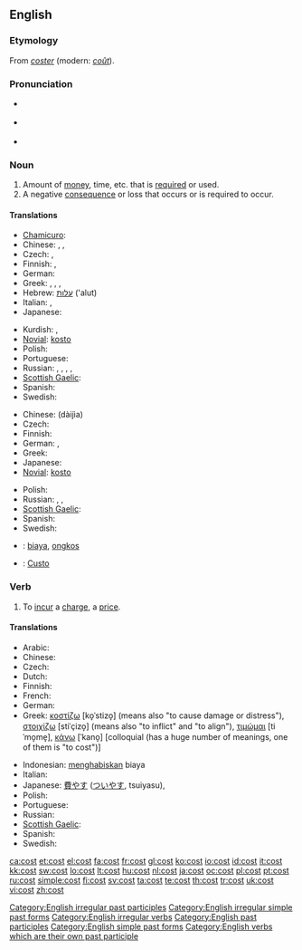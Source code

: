 ==English==

{{rank|week|stone|tree|781|cost|value|cast|speaking}}

===Etymology===
From {{etyl|fro}} ''[[coster]]'' (modern: ''[[coût]]'').

===Pronunciation===
* {{a|RP}} {{IPA|/kɒst/}}
* {{a|US}} {{IPA|/kɔst/}}
* {{audio|en-us-cost.ogg|Audio (US)}}
*: {{rhymes|ɒst}}

===Noun===
{{wikipedia}}
{{en-noun}}

# Amount of [[money]], time, etc. that is [[required]] or used.
# A negative [[consequence]] or loss that occurs or is required to occur.

====Translations====
{{trans-top|amount of money, time, etc.}}
* [[Chamicuro]]: {{tø|ccc|iso'no}}
* Chinese: {{zh-tsp|費用|费用|fèiyòng}}, {{t|cmn|成本|tr=chéngběn|sc=Hani|xs=Mandarin}}, {{zh-tsp|花費|花费|huāfèi}}
* Czech: {{t-|cs|náklad|m}}, {{t+|cs|cena|f}}
* Finnish: {{t+|fi|hinta}}, {{t+|fi|kustannus}}
* German: {{t+|de|Kosten|f|p}}
* Greek: {{t+|el|κόστος|n|tr=kóstos|sc=Grek}}, {{t+|el|δαπάνη|f|tr=dapáni|sc=Grek}}, {{t+|el|τίμημα|n|tr=tímima|sc=Grek}}, {{t+|el|αντίτιμο|n|tr=antítimo|sc=Grek}}
* Hebrew: [[עלות]] ('alut) {{f}}
* Italian: {{t+|it|costo|m}}, {{t+|it|spesa|f}}
* Japanese: {{t+|ja|費用|tr=[[ひよう]], hiyō|sc=Jpan}}
{{trans-mid}}
* Kurdish: {{ku-Arab|[[به‌ها]]}}, {{ku-Arab|[[نرخ]]}}
* [[Novial]]: [[kosto]]
* Polish: {{t+|pl|koszt|m}}
* Portuguese: {{t+|pt|custo|m}}
* Russian: {{t+|ru|стоимость|f|tr=stóimost'|sc=Cyrl}}, {{t|ru|себестоимость|f|tr=sebestóimost'|sc=Cyrl}}, {{t+|ru|цена|f|tr=tsená|sc=Cyrl}}, {{t|ru|затраты|f|p|tr=zatráty|sc=Cyrl}}, {{t|ru|расходы|m|p|tr=rasxódy|sc=Cyrl}}
* [[Scottish Gaelic]]: {{t-|gd|cosgais|f|xs=Scottish Gaelic}}
* Spanish: {{t+|es|costo|m}}
* Swedish: {{t+|sv|kostnad|c}}
{{trans-bottom}}

{{trans-top|negative consequence or loss}}
* Chinese: {{zh-ts|代價|代价}} (dàijìa)
* Czech: {{t+|cs|cena|f}}
* Finnish: {{t+|fi|hinta}}
* German: {{t+|de|Verlust|m}}, {{t-|de|Ausgaben|f}}
* Greek: {{t+|el|κόστος|n|tr=kóstos|sc=Grek}}
* Japanese: {{t|ja|代償|tr=[[だいしょう]], daishō|sc=Jpan}}
* [[Novial]]: [[kosto]]
{{trans-mid}}
* Polish: {{t+|pl|cena|f}}
* Russian: {{t|ru|издержки|f|p|tr=izdéržki|sc=Cyrl}}, {{t|ru|затраты|f|p|tr=zatráty|sc=Cyrl}}, {{t+|ru|цена|f|tr=tsená|sc=Cyrl}}
* [[Scottish Gaelic]]: {{t-|gd|cosgais|f|xs=Scottish Gaelic}}
* Spanish: {{t+|es|costo|m}}
* Swedish: {{t+|sv|kostnad|c}}
{{trans-bottom}}

{{checktrans-top}}
* {{ttbc|Indonesian}}: [[biaya]], [[ongkos]]
* {{ttbc|Portuguese}}: [[Custo]]
{{trans-bottom}}

===Verb===
{{en-verb|costs|costing|cost}}

# To [[incur]] a [[charge]], a [[price]].

====Translations====
{{trans-top|to incur a charge, a price}}
* Arabic: {{t|ar|ساوى|tr=saawaa|sc=Arab}}
* Chinese: {{zh-tsp|花費|花费|huāfèi}}
* Czech: {{t+|cs|stát}}
* Dutch: {{t+|nl|kosten}}
* Finnish: {{t+|fi|maksaa}}
* French: {{t+|fr|coûter}}
* German: {{t+|de|kosten}}
* Greek: [[κοστίζω]] [ko̞ˈstizo̞] (means also "to cause damage or distress"), [[στοιχίζω]] [stiˈçizo̞] (means also "to inflict" and "to align"), [[τιμώμαι]] [tiˈmo̞me̞], [[κάνω]] [ˈkano̞] [colloquial (has a huge number of meanings, one of them is "to cost")]
{{trans-mid}}
* Indonesian: [[habis|menghabiskan]] biaya
* Italian: {{t+|it|costare}}
* Japanese: [[費やす]] ([[ついやす]], tsuiyasu),  {{t-|ja|掛かる|tr=kakaru|sc=Jpan}}
* Polish: {{t+|pl|kosztować}}
* Portuguese: {{t+|pt|custar}}
* Russian: {{t|ru|стоить|tr=stóit'|sc=Cyrl}}
* [[Scottish Gaelic]]: {{t-|gd|cosg|xs=Scottish Gaelic}}
* Spanish: {{t-|es|costar}}
* Swedish: {{t+|sv|kosta|c}}
{{trans-bottom}}

[[Category:English irregular past participles]]
[[Category:English irregular simple past forms]]
[[Category:English irregular verbs]]
[[Category:English past participles]]
[[Category:English simple past forms]]
[[Category:English verbs which are their own past participle]]

[[ca:cost]]
[[et:cost]]
[[el:cost]]
[[fa:cost]]
[[fr:cost]]
[[gl:cost]]
[[ko:cost]]
[[io:cost]]
[[id:cost]]
[[it:cost]]
[[kk:cost]]
[[sw:cost]]
[[lo:cost]]
[[lt:cost]]
[[hu:cost]]
[[nl:cost]]
[[ja:cost]]
[[oc:cost]]
[[pl:cost]]
[[pt:cost]]
[[ru:cost]]
[[simple:cost]]
[[fi:cost]]
[[sv:cost]]
[[ta:cost]]
[[te:cost]]
[[th:cost]]
[[tr:cost]]
[[uk:cost]]
[[vi:cost]]
[[zh:cost]]